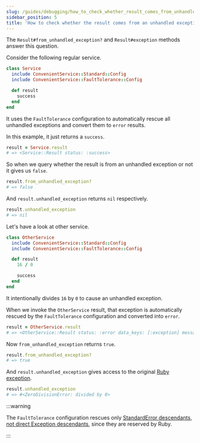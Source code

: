 ```yaml
---
slug: /guides/debugging/how_to_check_whether_result_comes_from_unhandled_exception
sidebar_position: 5
title: 'How to check whether the result comes from an unhandled exception?'
---
```



<AvailableFromNote version="0.20" />

The `Result#from_unhandled_exception?` and `Result#exception` methods answer this question.

Consider the following regular service.

```ruby
class Service
  include ConvenientService::Standard::Config
  include ConvenientService::FaultTolerance::Config

  def result
    success
  end
end
```

It uses the `FaultTolerance` configuration to automatically rescue all unhandled exceptions and convert them to `error` results.

In this example, it just returns a `success`.

```ruby
result = Service.result
# => <Service::Result status: :success>
```

So when we query whether the result is from an unhandled exception or not it gives us `false`.

```ruby
result.from_unhandled_exception?
# => false
```

And `result.unhandled_exception` returns `nil` respectively.

```ruby
result.unhandled_exception
# => nil
```

Let's have a look at other service.

```ruby
class OtherService
  include ConvenientService::Standard::Config
  include ConvenientService::FaultTolerance::Config

  def result
    16 / 0

    success
  end
end
```

It intentionally divides `16` by `0` to cause an unhandled exception.

When we invoke the `OtherService` result, that exception is automatically rescued by the `FaultTolerance` configuration and converted into `error`.

```ruby
result = OtherService.result
# => <OtherService::Result status: :error data_keys: [:exception] message: "ZeroDivisionError...">
```

Now `from_unhandled_exception` returns `true`.

```ruby
result.from_unhandled_exception?
# => true
```

And `result.unhandled_exception` gives access to the original [Ruby exception](https://ruby-doc.org/core-2.7.1/Exception.html).

```ruby
result.unhandled_exception
# => #<ZeroDivisionError: divided by 0>
```


:::warning

The `FaultTolerance` configuration rescues only [StandardError descendants, not direct Exception descendants](https://thoughtbot.com/blog/rescue-standarderror-not-exception), since they are reserved by Ruby.

:::

